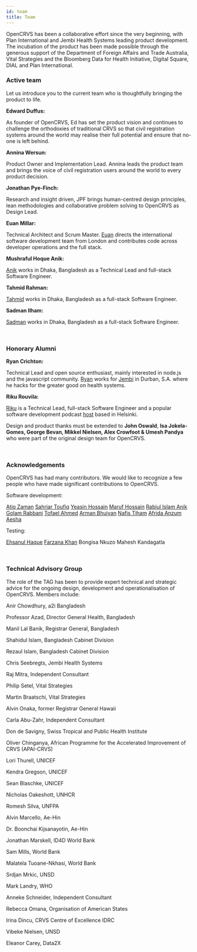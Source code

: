 ```yaml
---
id: team
title: Team
---
```


OpenCRVS has been a collaborative effort since the very beginning, with Plan International and Jembi Health Systems leading product development. The incubation of the product has been made possible through the generous support of the Department of Foreign Affairs and Trade Australia, Vital Strategies and the Bloomberg Data for Health Initiative, Digital Square, DIAL and Plan International.

### Active team

Let us introduce you to the current team who is thoughtfully bringing the product to life.

**Edward Duffus:**

As founder of OpenCRVS, Ed has set the product vision and continues to challenge the orthodoxies of traditional CRVS so that civil registration systems around the world may realise their full potential and ensure that no-one is left behind.

**Annina Wersun:**

Product Owner and Implementation Lead. Annina leads the product team and brings the voice of civil registration users around the world to every product decision.

**Jonathan Pye-Finch:**

Research and insight driven, JPF brings human-centred design principles, lean methodologies and collaborative problem solving to OpenCRVS as Design Lead.

**Euan Millar:**

Technical Architect and Scrum Master. [Euan](https://github.com/euanmillar) directs the international software development team from London and contributes code across developer operations and the full stack.

**Mushraful Hoque Anik:**

[Anik](https://github.com/mushrafulhoque-dsi) works in Dhaka, Bangladesh as a Technical Lead and full-stack Software Engineer.

**Tahmid Rahman:**

[Tahmid](https://github.com/tahmidrahman-dsi) works in Dhaka, Bangladesh as a full-stack Software Engineer.

**Sadman Ilham:**

[Sadman](https://github.com/Sadman-Ilham) works in Dhaka, Bangladesh as a full-stack Software Engineer.

<br />

### Honorary Alumni

**Ryan Crichton:**

Technical Lead and open source enthusiast, mainly interested in node.js and the javascript community. [Ryan](https://github.com/rcrichton?tab=overview&org=jembi) works for [Jembi](https://www.jembi.org/) in Durban, S.A. where he hacks for the greater good on health systems.

**Riku Rouvila:**

[Riku](https://github.com/rikukissa) is a Technical Lead, full-stack Software Engineer and a popular software development podcast [host](http://webbidevaus.fi) based in Helsinki.

Design and product thanks must be extended to **John Oswald**, **Isa Jokela-Gomes, George Bevan, Mikkel Nielsen, Alex Crowfoot & Umesh Pandya** who were part of the original design team for OpenCRVS.

<br />

### Acknowledgements

OpenCRVS has had many contributors. We would like to recognize a few people who have made significant contributions to OpenCRVS.

Software development:

[Atiq Zaman](https://github.com/atiqzaman-dsi)
[Sahriar Toufiq](https://github.com/sahriartoufiq)
[Yeasin Hossain](https://github.com/yeasinhossain-dsi)
[Maruf Hossain](https://github.com/maruftamun-dsi)
[Rabiul Islam Anik](https://github.com/rabiulislamanik)
[Golam Rabbani](https://github.com/mgorabbani)
[Tofael Ahmed](https://github.com/tofaelahmed)
[Arman Bhuiyan](https://github.com/arman37)
[Nafis Tiham](https://github.com/nafistiham)
[Afrida Anzum Aesha](https://github.com/afrida67)

Testing:

[Ehsanul Haque](https://github.com/ehsanulhaque-dsi)
[Farzana Khan](https://github.com/farzana-khan)
Bongisa Nkuzo
Mahesh Kandagatla

<br />

### Technical Advisory Group

The role of the TAG has been to provide expert technical and strategic advice for the ongoing design, development and operationalisation of OpenCRVS. Members include:

Anir Chowdhury, a2i Bangladesh

Professor Azad, Director General Health, Bangladesh

Manil Lal Banik, Registrar General, Bangladesh

Shahidul Islam, Bangladesh Cabinet Division

Rezaul Islam, Bangladesh Cabinet Division

Chris Seebregts, Jembi Health Systems

Raj Mitra, Independent Consultant

Philip Setel, Vital Strategies

Martin Braatschi, Vital Strategies

Alvin Onaka, former Registrar General Hawaii

Carla Abu-Zahr, Independent Consultant

Don de Savigny, Swiss Tropical and Public Health Institute

Oliver Chinganya, African Programme for the Accelerated Improvement of CRVS (APAI-CRVS)

Lori Thurell, UNICEF

Kendra Gregson, UNICEF

Sean Blaschke, UNICEF

Nicholas Oakeshott, UNHCR

Romesh Silva, UNFPA

Alvin Marcello, Ae-Hin

Dr. Boonchai Kijsanayotin, Ae-Hin

Jonathan Marskell, ID4D World Bank

Sam Mills, World Bank

Malatela Tuoane-Nkhasi, World Bank

Srdjan Mrkic, UNSD

Mark Landry, WHO

Anneke Schneider, Independent Consultant

Rebecca Omana, Organisation of American States

Irina Dincu, CRVS Centre of Excellence IDRC

Vibeke Nielsen, UNSD

Eleanor Carey, Data2X
